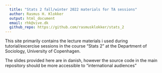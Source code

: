 ```yaml
---
  title: "Stats 2 fall/winter 2022 materials for TA sessions"
  author: Rasmus H. Klokker
  output: html_document
  email: rhk@vive.dk
  github_repo: https://github.com/rasmusklokker/stats_2
---
```



This site primarily contains the lecture materials i used during tutorial/excercise
sessions in the course "Stats 2" at the Department of Sociology, University of Copenhagen.

The slides provided here are in danish, however the source code in the main repository should be more accessible to "international audiences"

